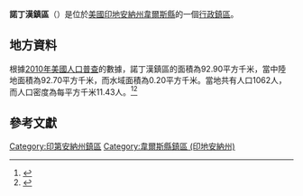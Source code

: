 {{noteTA
|G1=USState
|G2=地名
|G3=Unit
}}
{{Infobox settlement
|official_name            = 諾丁漢鎮區
|native_name = Nottingham Township
|settlement_type          = [[行政鎮區|行政鎮區]]
|image_skyline            = 
|imagesize                = 
|image_map                = Map highlighting Nottingham Township, Wells County, Indiana.svg
|mapsize                  = 250px
|pushpin_map  =USA Indiana
|pushpin_label = 諾丁漢鎮區
|pushpin_label_position   = top
|pushpin_map_caption      = 諾丁漢鎮區在印地安納州的位置
|subdivision_type         = [[世界政區索引|國家]]
|subdivision_type1        = [[美国州份|州份]]
|subdivision_type2        = [[印地安納州行政区划|縣]]
|subdivision_name         = [[美国|美国]]
|subdivision_name1        = [[印地安納州|印地安納州]]
|subdivision_name2        = [[韋爾斯縣_(印地安納州)|韋爾斯縣]]
|elevation_ft             = 860
|elevation_m              = 262
|timezone                 = [[北美东部時區|北美东部時區]]
|area_total_km2           = 92.90
|area_land_km2            = 92.70
|area_water_km2           = 0.20
|area_total_sq_mi         = 
|area_land_sq_mi          = 
|area_water_sq_mi         = 
|population_as_of         = [[2010年美國人口普查|2010]]
|population_footnotes     = 
|population_total         = 1062
|population_density_km2   = auto
|population_density_sq_mi = auto
|utc_offset               = -5
|coordinates              = {{coord|40|36|52|N|85|08|41|W|type:city_region:US-AL_source:GNS-enwiki|display=inline,title}}
| coor_pinpoint           = 
| coordinates_footnotes   = 
|timezone_DST             = EDT
|utc_offset_DST           = -4
|postal_code_type         = [[美國郵區編號|郵區編號]]
|postal_code              = 46714, 46740, 46759, 46781, 47359
|area_code                = {{link-en|电话区号260|Area code 260|260}}
|blank_name = [[地名信息系统|GNIS ID]]
|blank_info = 453680
}}
'''諾丁漢鎮區'''（{{lang-en|Nottingham Township}}）是位於[[美國|美國]][[印地安納州|印地安納州]][[韋爾斯縣_(印地安納州)|韋爾斯縣]]的一個[[行政鎮區|行政鎮區]]。

== 地方資料 ==
根據[[2010年美國人口普查|2010年美國人口普查]]的數據，諾丁漢鎮區的面積為92.90平方千米，當中陸地面積為92.70平方千米，而水域面積為0.20平方千米。當地共有人口1062人，而人口密度為每平方千米11.43人。<ref name="GR8">{{cite web|url=http://factfinder2.census.gov|publisher=[[美国人口调查局|美国人口调查局]]|accessdate=2011-05-14|title=American FactFinder|archive-date=2013-09-11|archive-url=https://web.archive.org/web/20130911234518/http://factfinder2.census.gov/|dead-url=no}}</ref><ref>{{cite web|url=https://www.citypopulation.de/en/usa/indiana/admin/|title=USA: Indiana (Counties and Townships) - City Population}}</ref>

== 參考文獻 ==
{{reflist}}

{{韋爾斯縣 (印地安納州)}}

{{DEFAULTSORT:Nottingham Township}}
[[Category:印第安納州鎮區|Category:印第安納州鎮區]]
[[Category:韋爾斯縣鎮區_(印地安納州)|Category:韋爾斯縣鎮區 (印地安納州)]]

{{Indiana-geo-stub}}